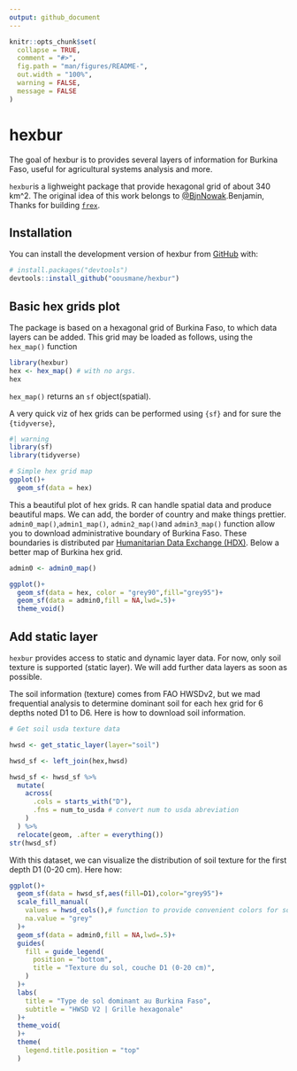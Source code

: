 ```yaml
---
output: github_document
---
```


<!-- README.md is generated from README.Rmd. Please edit that file -->

```r
knitr::opts_chunk$set(
  collapse = TRUE,
  comment = "#>",
  fig.path = "man/figures/README-",
  out.width = "100%",
  warning = FALSE,
  message = FALSE 
)
```

# hexbur

<!-- badges: start -->
<!-- badges: end -->

The goal of hexbur is to provides several layers of information for Burkina Faso, useful for agricultural systems analysis and more.

`hexbur`is a lighweight package that provide hexagonal grid of about 340 km^2. The original idea of this work belongs to [@BjnNowak](https://github.com/BjnNowak).Benjamin, Thanks for building [`frex`](https://github.com/BjnNowak/frex).

## Installation

You can install the development version of hexbur from [GitHub](https://github.com/) with:

``` r
# install.packages("devtools")
devtools::install_github("oousmane/hexbur")
```

## Basic hex grids plot

The package is based on a hexagonal grid of Burkina Faso, to which data layers can be added. This grid may be loaded as follows,
using the `hex_map()` function
```r
library(hexbur)
hex <- hex_map() # with no args.
hex
```

`hex_map()` returns an `sf` object(spatial). 

A very quick viz of hex grids can be performed using `{sf}` and for sure the `{tidyverse}`,

```r
#| warning
library(sf)
library(tidyverse)

# Simple hex grid map 
ggplot()+
  geom_sf(data = hex)
```

This a beautiful plot of hex grids. R can handle spatial data and produce beautiful maps. We can add, the border of country and make things prettier. `admin0_map()`,`admin1_map()`, `admin2_map()`and `admin3_map()` function allow you to download administrative boundary of Burkina Faso. These boundaries is distributed par [Humanitarian Data Exchange (HDX)](https://data.humdata.org). Below a better map of Burkina hex grid.
```r
admin0 <- admin0_map()

ggplot()+
  geom_sf(data = hex, color = "grey90",fill="grey95")+
  geom_sf(data = admin0,fill = NA,lwd=.5)+
  theme_void()
```

## Add static layer

`hexbur` provides access to static and dynamic layer data. For now, only soil texture is supported (static layer). We will add further data layers as soon as possible.

The soil information (texture) comes from FAO HWSDv2, but we mad frequential analysis to determine dominant soil for each hex grid for 6 depths noted D1 to D6. Here is how to download soil information.

```r
# Get soil usda texture data

hwsd <- get_static_layer(layer="soil")

hwsd_sf <- left_join(hex,hwsd)

hwsd_sf <- hwsd_sf %>% 
  mutate(
    across(
      .cols = starts_with("D"),
      .fns = num_to_usda # convert num to usda abreviation
    )
  ) %>% 
  relocate(geom, .after = everything())
str(hwsd_sf)
```
With this dataset, we can visualize the distribution of soil texture for the first depth D1 (0-20 cm). Here how:
```r
ggplot()+
  geom_sf(data = hwsd_sf,aes(fill=D1),color="grey95")+
  scale_fill_manual(
    values = hwsd_cols(),# function to provide convenient colors for soil
    na.value = "grey"
  )+
  geom_sf(data = admin0,fill = NA,lwd=.5)+
  guides(
    fill = guide_legend(
      position = "bottom",
      title = "Texture du sol, couche D1 (0-20 cm)",
    )
  )+
  labs(
    title = "Type de sol dominant au Burkina Faso",
    subtitle = "HWSD V2 | Grille hexagonale"
  )+
  theme_void(
  )+
  theme(
    legend.title.position = "top"
  )


```
